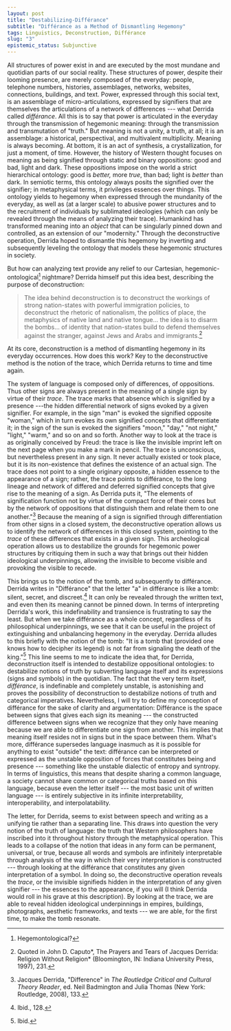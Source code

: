 ```yaml
---
layout: post
title: "Destabilizing-Différance"
subtitle: "Différance as a Method of Dismantling Hegemony"
tags: Linguistics, Deconstruction, Différance
slug: "3"
epistemic_status: Subjunctive
---
```


All structures of power exist in and are executed by the most mundane and quotidian parts of our social reality. These structures of power, despite their looming presence, are merely composed of the everyday: people, telephone numbers, histories, assemblages, networks, websites, connections, buildings, and text. Power, expressed through this social text, is an assemblage of micro-articulations, expressed by signifiers that are themselves the articulations of a network of differences --- what Derrida called *différance*. All this is to say that power is articulated in the everyday through the transmission of hegemonic meaning: through the transmission and transmutation of "truth." But meaning is not a unity, a truth, at all; it is an assemblage: a historical, perspectival, and multivalent multiplicity. Meaning is always becoming. At bottom, it is an act of synthesis, a crystallization, for just a moment, of time. However, the history of Western thought focuses on meaning as being signified through static and binary oppositions: good and bad, light and dark. These oppositions impose on the world a strict hierarchical ontology: good is *better,* more *true*, than bad; light is *better* than dark. In semiotic terms, this ontology always posits the signified over the signifier; in metaphysical terms, it privileges essences over things. This ontology yields to hegemony when expressed through the mundanity of the everyday, as well as (at a larger scale) to abusive power structures and to the recruitment of individuals by sublimated ideologies (which can only be revealed through the means of analyzing their trace). Humankind has transformed meaning into an *object* that can be singularly pinned down and controlled, as an extension of our "modernity." Through the deconstructive operation, Derrida hoped to dismantle this hegemony by inverting and subsequently leveling the ontology that models these hegemonic structures in society.

But how can analyzing text provide any relief to our Cartesian, hegemonic-ontological[^1] nightmare? Derrida himself put this idea best, describing the purpose of deconstruction:

> The idea behind deconstruction is to deconstruct the workings of strong nation-states with powerful immigration policies, to deconstruct the rhetoric of nationalism, the politics of place, the metaphysics of native land and native tongue... the idea is to disarm the bombs... of identity that nation-states build to defend themselves against the stranger, against Jews and Arabs and immigrants.[^2]

At its core, deconstruction is a method of dismantling hegemony in its everyday occurrences. How does this work? Key to the deconstructive method is the notion of the trace, which Derrida returns to time and time again.

The system of language is composed only of differences, of oppositions. Thus other signs are always present in the meaning of a single sign by virtue of their *trace*. The trace marks that absence which is signified by a presence ---the hidden differential network of signs evoked by a given signifier. For example, in the sign "man" is evoked the signified opposite "woman," which in turn evokes its own signified concepts that differentiate it; in the sign of the sun is evoked the signifiers "moon," "day," "not night," "light," "warm," and so on and so forth. Another way to look at the trace is as originally conceived by Freud: the trace is like the invisible imprint left on the next page when you make a mark in pencil. The trace is unconscious, but nevertheless present in any sign. It never actually existed or took place, but it is its non-existence that defines the existence of an actual sign. The trace does not point to a single originary opposite, a hidden essence to the appearance of a sign; rather, the trace points to différance, to the long lineage and network of differed and deferred signified concepts that give rise to the meaning of a sign. As Derrida puts it, "The elements of signification function not by virtue of the compact force of their cores but by the network of oppositions that distinguish them and relate them to one another."[^3] Because the meaning of a sign is signified through differentiation from other signs in a closed system, the deconstructive operation allows us to identify the network of differences in this closed system, pointing to the *trace* of these differences that exists in a given sign. This archeological operation allows us to destabilize the grounds for hegemonic power structures by critiquing them in such a way that brings out their hidden ideological underpinnings, allowing the invisible to become visible and provoking the visible to recede.

This brings us to the notion of the tomb, and subsequently to différance. Derrida writes in "Différance" that the letter "a" in différance is like a tomb: silent, secret, and discreet.[^4] It can only be revealed through the written text, and even then its meaning cannot be pinned down. In terms of interpreting Derrida's work, this indefinability and transience is frustrating to say the least. But when we take différance as a whole concept, regardless of its philosophical underpinnings, we see that it can be useful in the project of extinguishing and unbalancing hegemony in the everyday. Derrida alludes to this briefly with the notion of the tomb: "It is a tomb that (provided one knows how to decipher its legend) is not far from signaling the death of the king."[^5] This line seems to me to indicate the idea that, for Derrida, deconstruction itself is intended to destabilize oppositional ontologies: to destabilize notions of truth by subverting language itself and its expressions (signs and symbols) in the quotidian. The fact that the very term itself, *différance*, is indefinable and completely unstable, is astonishing and proves the possibility of deconstruction to destabilize notions of truth and categorical imperatives. Nevertheless, I will try to define my conception of différance for the sake of clarity and argumentation: Différance is the space between signs that gives each sign its meaning --- the constructed difference between signs when we recognize that they only have meaning because we are able to differentiate one sign from another. This implies that meaning itself resides not in signs but in the space between them. What's more, différance supersedes language inasmuch as it is possible for anything to exist "outside" the text: différance can be interpreted or expressed as the unstable opposition of forces that constitutes being and presence --- something like the unstable dialectic of entropy and syntropy. In terms of linguistics, this means that despite sharing a common language, a society cannot share common or categorical truths based on this language, because even the letter itself --- the most basic unit of written language --- is entirely subjective in its infinite interpretability, interoperability, and interpolatability.

The letter, for Derrida, seems to exist between speech and writing as a unifying tie rather than a separating line. This draws into question the very notion of the truth of language: the truth that Western philosophers have inscribed into it throughout history through the metaphysical operation. This leads to a collapse of the notion that ideas in any form can be permanent, universal, or true, because all words and symbols are infinitely interpretable through analysis of the way in which their very interpretation is constructed --- through looking at the différance that constitutes any given interpretation of a symbol. In doing so, the deconstructive operation reveals the *trace*, or the invisible signifieds hidden in the interpretation of any given signifier --- the essences to the appearance, if you will (I think Derrida would roll in his grave at this description). By looking at the trace, we are able to reveal hidden ideological underpinnings in empires, buildings, photographs, aesthetic frameworks, and texts --- we are able, for the first time, to make the tomb resonate.

[^1]: Hegemontological?

[^2]: Quoted in John D. Caputo*, The Prayers and Tears of Jacques Derrida: Religion Without Religion* (Bloomington, IN: Indiana University Press, 1997), 231.

[^3]: Jacques Derrida, "Difference" in *The Routledge Critical and Cultural Theory Reader*, ed. Neil Badmington and Julia Thomas (New York: Routledge, 2008), 133.

[^4]: Ibid., 128.

[^5]: Ibid.